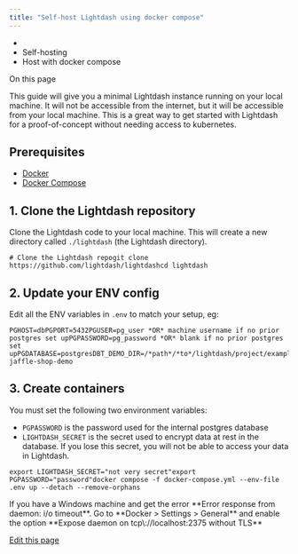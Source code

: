 ```yaml
---
title: "Self-host Lightdash using docker compose"
---
```


* [](/)
* Self-hosting
* Host with docker compose

On this page

This guide will give you a minimal Lightdash instance running on your local machine. It will not be accessible from the internet, but it will be accessible from your local machine. This is a great way to get started with Lightdash for a proof-of-concept without needing access to kubernetes.

## Prerequisites[​](#prerequisites "Direct link to Prerequisites")

* [Docker](https://docs.docker.com/get-docker/)
* [Docker Compose](https://docs.docker.com/compose/install/)

## 1. Clone the Lightdash repository[​](#1-clone-the-lightdash-repository "Direct link to 1. Clone the Lightdash repository")

Clone the Lightdash code to your local machine. This will create a new directory called `./lightdash` (the Lightdash directory).

```
# Clone the Lightdash repogit clone https://github.com/lightdash/lightdashcd lightdash
```

## 2. Update your ENV config[​](#2-update-your-env-config "Direct link to 2. Update your ENV config")

Edit all the ENV variables in `.env` to match your setup, eg:

```
PGHOST=dbPGPORT=5432PGUSER=pg_user *OR* machine username if no prior postgres set upPGPASSWORD=pg_password *OR* blank if no prior postgres set upPGDATABASE=postgresDBT_DEMO_DIR=/*path*/*to*/lightdash/project/examples/full-jaffle-shop-demo
```

## 3. Create containers[​](#3-create-containers "Direct link to 3. Create containers")

You must set the following two environment variables:

* `PGPASSWORD` is the password used for the internal postgres database
* `LIGHTDASH_SECRET` is the secret used to encrypt data at rest in the database. If you lose this secret, you will not be able to access your data in Lightdash.

```
export LIGHTDASH_SECRET="not very secret"export PGPASSWORD="password"docker compose -f docker-compose.yml --env-file .env up --detach --remove-orphans
```

<Info>
  If you have a Windows machine and get the error **Error response from daemon: i/o timeout**. Go to **Docker > Settings > General** and enable the option **Expose daemon on tcp\://localhost:2375 without TLS**
</Info>

[Edit this page](https://github.com/lightdash/lightdash/edit/main/docs/docs/self-host/self-host-lightdash-docker-compose.mdx)
